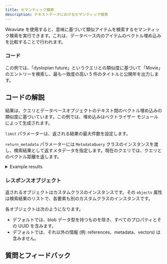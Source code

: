 ```yaml
---
title: セマンティック検索
description: テキストデータにおけるセマンティック検索
---
```



Weaviate を使用すると、意味に基づいて類似アイテムを検索するセマンティック検索を実行できます。これは、データベース内のアイテムのベクトル埋め込みを比較することで行われます。

### <i class="fa-solid fa-code"></i> コード

この例では、「dystopian future」というクエリとの類似度に基づいて「Movie」のエントリーを検索し、最も一致度の高い 5 件のタイトルと公開年を出力します。

<FilteredTextBlock
  text={PyCode}
  startMarker="# MetadataSemanticSearch"
  endMarker="# END MetadataSemanticSearch"
  language="py"
/>

## <i class="fa-solid fa-chalkboard"></i> コードの解説

結果は、クエリとデータベースオブジェクトのテキスト間のベクトル埋め込みの類似度に基づいています。この例では、埋め込みはベクトライザー モジュールによって生成されます。

`limit` パラメーターは、返される結果の最大件数を設定します。

`return_metadata` パラメーターには `MetadataQuery` クラスのインスタンスを渡し、検索結果として返すメタデータを指定します。現在のクエリでは、クエリとのベクトル距離を返します。

<details>
  <summary>Example results</summary>

```text
In Time 2011
Distance to query: 0.179

Gattaca 1997
Distance to query: 0.180

I, Robot 2004
Distance to query: 0.182

Mad Max: Fury Road 2015
Distance to query: 0.190

The Maze Runner 2014
Distance to query: 0.193
```

</details>

### <i class="fa-solid fa-chalkboard"></i> レスポンスオブジェクト

返されるオブジェクトはカスタムクラスのインスタンスです。その `objects` 属性は検索結果のリストで、各要素も別のカスタムクラスのインスタンスです。

各オブジェクトは次のようになります。
- デフォルトでは、blob データ型を持つものを除き、すべてのプロパティとその UUID を含みます。
- デフォルトでは、それ以外の情報 (例: references、metadata、vectors) は含みません。


## 質問とフィードバック


<DocsFeedback/>